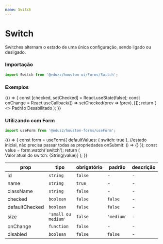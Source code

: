 ```yaml
---
name: Switch
---
```





# Switch

Switches alternam o estado de uma única configuração, sendo ligado ou desligado.

### Importação

```js
import Switch from '@eduzz/houston-ui/Forms/Switch';
```

### Exemplos

<Playground>
  {() => {
    const [checked, setChecked] = React.useState(false);
    const onChange = React.useCallback(() => setChecked(prev => !prev), []);
    return (
      <>
        <Typography>Padrão</Typography>
        <Row>
          <Column>
            <Switch checked={checked} onChange={onChange} />
          </Column>
          <Column>
            <Switch size='small' checked={checked} onChange={onChange} />
          </Column>
        </Row>
        <Typography>Desabilitado</Typography>
        <Row>
          <Column>
            <Switch checked disabled />
          </Column>
          <Column>
            <Switch size='small' checked disabled />
          </Column>
        </Row>
        <Row>
          <Column>
            <Switch disabled />
          </Column>
          <Column>
            <Switch size='small' disabled />
          </Column>
        </Row>
      </>
    );
  }}
</Playground>

### Utilizando com Form

```js
import useForm from '@eduzz/houston-forms/useForm';
```

<Playground>
  {() => {
    const form = useForm({
      defaultValues: { switch: true }, //estado inicial, não precisa passar todas as propriedades
      onSubmit: () => {}
    });
    const value = form.watch('switch');
    return (
      <Form context={form}>
        <Typography>Valor atual do switch: {String(value)}</Typography>
        <Switch name='switch' />
      </Form>
    );
  }}
</Playground>

| prop           | tipo                | obrigatório | padrão     | descrição |
| -------------- | ------------------- | ----------- | ---------- | --------- |
| id             | `string`            | `false`     | -          | -         |
| name           | `string`            | `true`      | -          | -         |
| className      | `string`            | `false`     | -          | -         |
| checked        | `boolean`           | `false`     | `false`    | -         |
| defaultChecked | `boolean`           | `false`     | `false`    | -         |
| size           | `'small ou medium'` | `false`     | `'medium'` | -         |
| onChange       | `function`          | `false`     | -          | -         |
| disabled       | `boolean`           | `false`     | `false`    | -         |
